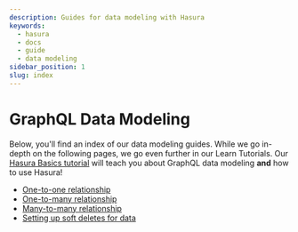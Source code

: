 ```yaml
---
description: Guides for data modeling with Hasura
keywords:
  - hasura
  - docs
  - guide
  - data modeling
sidebar_position: 1
slug: index
---
```


# GraphQL Data Modeling

Below, you'll find an index of our data modeling guides. While we go in-depth on the following pages, we go even further
in our Learn Tutorials. Our [Hasura Basics tutorial](https://hasura.io/learn/graphql/hasura/introduction/) will teach
you about GraphQL data modeling **and** how to use Hasura!

- [One-to-one relationship](/schema/common-patterns/data-modeling/one-to-one.mdx)
- [One-to-many relationship](/schema/common-patterns/data-modeling/one-to-many.mdx)
- [Many-to-many relationship](/schema/common-patterns/data-modeling/many-to-many.mdx)
- [Setting up soft deletes for data](/schema/common-patterns/data-modeling/soft-deletes.mdx)
